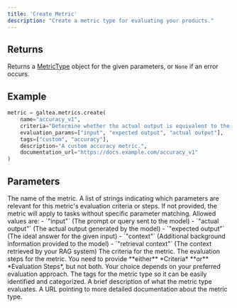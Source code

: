 ```yaml
---
title: 'Create Metric'
description: "Create a metric type for evaluating your products."
---
```


## Returns
Returns a [MetricType](/concepts/metric-type) object for the given parameters, or `None` if an error occurs.

## Example
```python
metric = galtea.metrics.create(
    name="accuracy_v1",
    criteria="Determine whether the actual output is equivalent to the expected output.",
    evaluation_params=["input", "expected output", "actual output"],
    tags=["custom", "accuracy"],
    description="A custom accuracy metric.",
    documentation_url="https://docs.example.com/accuracy_v1"
)
```

## Parameters
<ResponseField name="name" type="string" required>
  The name of the metric.
</ResponseField>
<ResponseField name="evaluation_params" type="list[string]" optional>
  A list of strings indicating which parameters are relevant for this metric's evaluation criteria or steps. If not provided, the metric will apply to tasks without specific parameter matching.
  Allowed values are:
  - `"input"` (The prompt or query sent to the model)
  - `"actual output"` (The actual output generated by the model)
  - `"expected output"` (The ideal answer for the given input)
  - `"context"` (Additional background information provided to the model)
  - `"retrieval context"` (The context retrieved by your RAG system)
</ResponseField>
<ResponseField name="criteria" type="string" required="conditional">
  The criteria for the metric.
</ResponseField>
<ResponseField name="evaluation_steps" type="list[string]" required="conditional">
  The evaluation steps for the metric.
  <Note>
    You need to provide **either** *Criteria* **or** *Evaluation Steps*, but not both. Your choice depends on your preferred evaluation approach.
  </Note>
</ResponseField>
<ResponseField name="tags" type="list[string]" optional>
  The tags for the metric type so it can be easily identified and categorized.
</ResponseField>
<ResponseField name="description" type="string" optional>
  A brief description of what the metric type evaluates.
</ResponseField>
<ResponseField name="documentation_url" type="string" optional>
  A URL pointing to more detailed documentation about the metric type.
</ResponseField>
